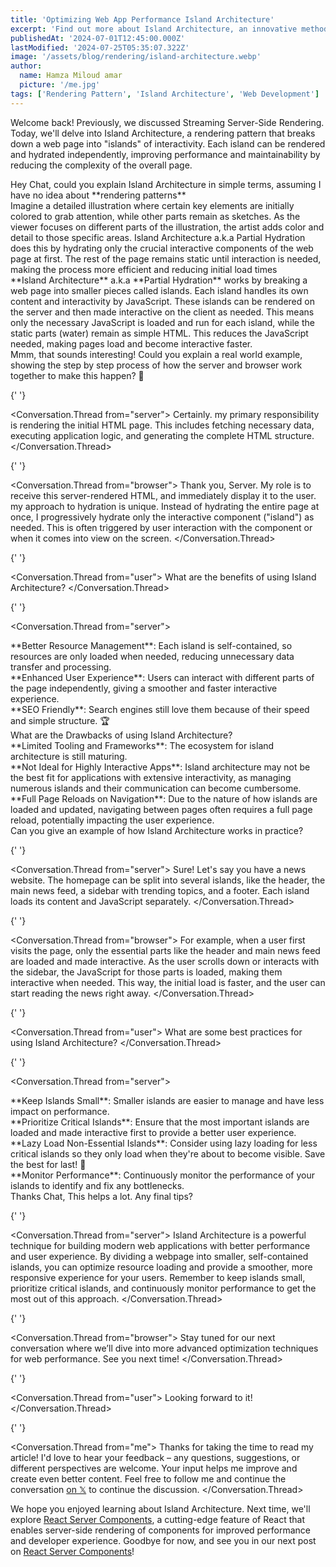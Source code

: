 ```yaml
---
title: 'Optimizing Web App Performance Island Architecture'
excerpt: 'Find out more about Island Architecture, an innovative method of rendering with isolated, interactive components that will help you speed up and maintain web application performance.'
publishedAt: '2024-07-01T12:45:00.000Z'
lastModified: '2024-07-25T05:35:07.322Z'
image: '/assets/blog/rendering/island-architecture.webp'
author:
  name: Hamza Miloud amar
  picture: '/me.jpg'
tags: ['Rendering Pattern', 'Island Architecture', 'Web Development']
---
```


Welcome back! Previously, we discussed Streaming Server-Side Rendering. Today, we'll delve into Island Architecture, a rendering pattern that breaks down a web page into "islands" of interactivity. Each island can be rendered and hydrated independently, improving performance and maintainability by reducing the complexity of the overall page.

<Conversation>
  <Conversation.Thread from="user">
  Hey Chat, could you explain Island Architecture in simple terms, assuming I have no idea about **rendering patterns**
  </Conversation.Thread>
<Conversation.Thread from="narrator">
  <div>
    Imagine a detailed illustration where certain key elements are
    initially colored to grab attention, while other parts remain as
    sketches. As the viewer focuses on different parts of the
    illustration, the artist adds color and detail to those specific
    areas. Island Architecture a.k.a Partial Hydration does this by
    hydrating only the crucial interactive components of the web page
    at first. The rest of the page remains static until interaction is
    needed, making the process more efficient and reducing initial
    load times
  </div>
  <div>
    **Island Architecture** a.k.a **Partial Hydration** works by
    breaking a web page into smaller pieces called islands. Each
    island handles its own content and interactivity by JavaScript.
    These islands can be rendered on the server and then made
    interactive on the client as needed. This means only the necessary
    JavaScript is loaded and run for each island, while the static
    parts (water) remain as simple HTML. This reduces the JavaScript
    needed, making pages load and become interactive faster.
  </div>
</Conversation.Thread>
<Conversation.Thread from="user">
  Mmm, that sounds interesting! Could you explain a real world
  example, showing the step by step process of how the server and
  browser work together to make this happen? 🤔
</Conversation.Thread>

{' '}

<Conversation.Thread from="server">
  Certainly. my primary responsibility is rendering the initial HTML
  page. This includes fetching necessary data, executing application
  logic, and generating the complete HTML structure.
</Conversation.Thread>

{' '}

<Conversation.Thread from="browser">
  Thank you, Server. My role is to receive this server-rendered HTML,
  and immediately display it to the user. my approach to hydration is
  unique. Instead of hydrating the entire page at once, I
  progressively hydrate only the interactive component ("island") as
  needed. This is often triggered by user interaction with the
  component or when it comes into view on the screen.
</Conversation.Thread>

{' '}

<Conversation.Thread from="user">
  What are the benefits of using Island Architecture?
</Conversation.Thread>

{' '}

<Conversation.Thread from="server">
  <div>
    **Better Resource Management**: Each island is self-contained, so
    resources are only loaded when needed, reducing unnecessary data
    transfer and processing.
  </div>
  <div>
    **Enhanced User Experience**: Users can interact with different
    parts of the page independently, giving a smoother and faster
    interactive experience.
  </div>
  <div>
    **SEO Friendly**: Search engines still love them because of their
    speed and simple structure. 🏆
  </div>
</Conversation.Thread>
<Conversation.Thread from="user">
  What are the Drawbacks of using Island Architecture?
</Conversation.Thread>
<Conversation.Thread from="server">
  <div>
    **Limited Tooling and Frameworks**: The ecosystem for island
    architecture is still maturing.
  </div>
  <div>
    **Not Ideal for Highly Interactive Apps**: Island architecture may
    not be the best fit for applications with extensive interactivity,
    as managing numerous islands and their communication can become
    cumbersome.
  </div>
  <div>
    **Full Page Reloads on Navigation**: Due to the nature of how
    islands are loaded and updated, navigating between pages often
    requires a full page reload, potentially impacting the user
    experience.
  </div>
</Conversation.Thread>
<Conversation.Thread from="user">
  Can you give an example of how Island Architecture works in
  practice?
</Conversation.Thread>

{' '}

<Conversation.Thread from="server">
  Sure! Let's say you have a news website. The homepage can be split
  into several islands, like the header, the main news feed, a sidebar
  with trending topics, and a footer. Each island loads its content
  and JavaScript separately.
</Conversation.Thread>

{' '}

<Conversation.Thread from="browser">
  For example, when a user first visits the page, only the essential
  parts like the header and main news feed are loaded and made
  interactive. As the user scrolls down or interacts with the sidebar,
  the JavaScript for those parts is loaded, making them interactive
  when needed. This way, the initial load is faster, and the user can
  start reading the news right away.
</Conversation.Thread>

{' '}

<Conversation.Thread from="user">
  What are some best practices for using Island Architecture?
</Conversation.Thread>

{' '}

<Conversation.Thread from="server">
  <div>
    **Keep Islands Small**: Smaller islands are easier to manage and
    have less impact on performance.
  </div>
  <div>
    **Prioritize Critical Islands**: Ensure that the most important
    islands are loaded and made interactive first to provide a better
    user experience.
  </div>
  <div>
    **Lazy Load Non-Essential Islands**: Consider using lazy loading
    for less critical islands so they only load when they're about to
    become visible. Save the best for last! 🍰
  </div>
  <div>
    **Monitor Performance**: Continuously monitor the performance of
    your islands to identify and fix any bottlenecks.
  </div>
</Conversation.Thread>
<Conversation.Thread from="user">
  Thanks Chat, This helps a lot. Any final tips?
</Conversation.Thread>

{' '}

<Conversation.Thread from="server">
  Island Architecture is a powerful technique for building modern web
  applications with better performance and user experience. By
  dividing a webpage into smaller, self-contained islands, you can
  optimize resource loading and provide a smoother, more responsive
  experience for your users. Remember to keep islands small,
  prioritize critical islands, and continuously monitor performance to
  get the most out of this approach.
</Conversation.Thread>

{' '}

<Conversation.Thread from="browser">
  Stay tuned for our next conversation where we’ll dive into more
  advanced optimization techniques for web performance. See you next
  time!
</Conversation.Thread>

{' '}

<Conversation.Thread from="user">
  Looking forward to it!
</Conversation.Thread>

{' '}

<Conversation.Thread from="me">
  Thanks for taking the time to read my article! I'd love to hear your
  feedback – any questions, suggestions, or different perspectives are
  welcome. Your input helps me improve and create even better content.
  Feel free to follow me and continue the conversation [on
  𝕏](https://x.com/HamzaMiloudAma1) to continue the discussion.
</Conversation.Thread>

</Conversation>

We hope you enjoyed learning about Island Architecture. Next time, we'll explore [React Server Components](/blogs/react-server-components), a cutting-edge feature of React that enables server-side rendering of components for improved performance and developer experience. Goodbye for now, and see you in our next post on [React Server Components](/blogs/react-server-components)!
